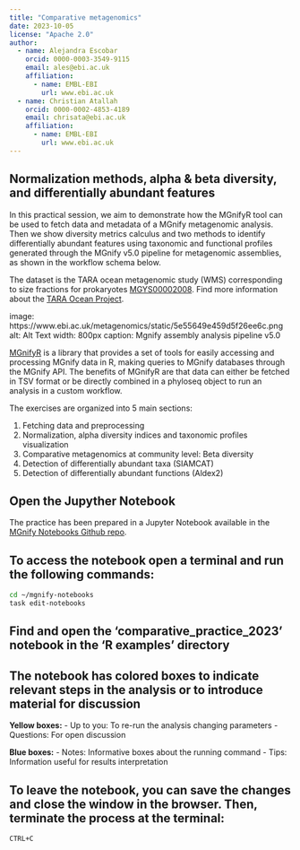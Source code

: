 ```yaml
---
title: "Comparative metagenomics"
date: 2023-10-05
license: "Apache 2.0"
author:
  - name: Alejandra Escobar
    orcid: 0000-0003-3549-9115
    email: ales@ebi.ac.uk
    affiliation: 
      - name: EMBL-EBI
        url: www.ebi.ac.uk
  - name: Christian Atallah
    orcid: 0000-0002-4853-4189
    email: chrisata@ebi.ac.uk
    affiliation: 
      - name: EMBL-EBI
        url: www.ebi.ac.uk
---
```


Normalization methods, alpha & beta diversity, and differentially abundant features
-----------------------------------------------------------------------------------

In this practical session, we aim to demonstrate how the MGnifyR tool can be used to fetch data and metadata of a MGnify metagenomic analysis. Then we show diversity metrics calculus and two methods to identify differentially abundant features using taxonomic and functional profiles generated through the MGnify v5.0 pipeline for metagenomic assemblies, as shown in the workflow schema below.

The dataset is the TARA ocean metagenomic study (WMS) corresponding to size fractions for prokaryotes [MGYS00002008](https://www.ebi.ac.uk/metagenomics/studies/MGYS00002008#overview). Find more information about the [TARA Ocean Project](https://fondationtaraocean.org/en/expedition/tara-oceans/).

::: {figure}
   image: https://www.ebi.ac.uk/metagenomics/static/5e55649e459d5f26ee6c.png
   alt: Alt Text
   width: 800px
   caption: Mgnify assembly analysis pipeline v5.0
:::

[MGnifyR](https://rdrr.io/github/beadyallen/MGnifyR/f/doc/MGnifyR.Rmd) is a library that provides a set of tools for easily accessing and processing MGnify data in R, making queries to MGnify databases through the MGnify API. The benefits of MGnifyR are that data can either be fetched in TSV format or be directly combined in a phyloseq object to run an analysis in a custom workflow.

The exercises are organized into 5 main sections:

1. Fetching data and preprocessing
2. Normalization, alpha diversity indices and taxonomic profiles visualization
3. Comparative metagenomics at community level: Beta diversity
4. Detection of differentially abundant taxa (SIAMCAT)
5. Detection of differentially abundant functions (Aldex2)


Open the Jupyther Notebook
--------------------------

The practice has been prepared in a Jupyter Notebook available in the [MGnify Notebooks Github repo](https://github.com/EBI-Metagenomics/notebooks).

::: {.callout-step .callout-tip}
# To access the notebook open a terminal and run the following commands:
```bash
cd ~/mgnify-notebooks
task edit-notebooks
```
:::

::: {.callout-step .callout-tip}
# Find and open the 'comparative_practice_2023' notebook in the 'R examples' directory 
:::

::: {.callout-note}
# The notebook has colored boxes to indicate relevant steps in the analysis or to introduce material for discussion
**Yellow boxes:**
- Up to you: To re-run the analysis changing parameters
- Questions: For open discussion

**Blue boxes:**
- Notes: Informative boxes about the running command
- Tips: Information useful for results interpretation
:::

::: {.callout-step .callout-tip}
# To leave the notebook, you can save the changes and close the window in the browser. Then, terminate the process at the terminal:
```bash
CTRL+C
```
:::

